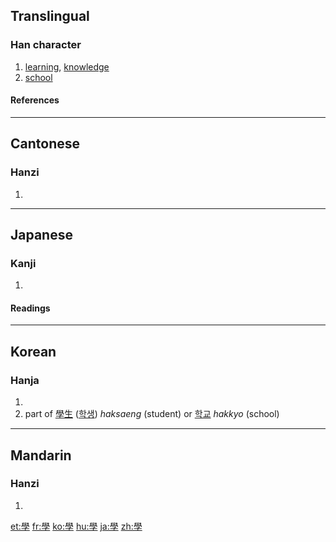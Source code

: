 {{see|学}}

==Translingual==
{{Han stroke|[[Image:學-order.gif]]<br>Traditional stroke order<br>[[Image:學-morder.gif]]<br>Modern stroke order}}
===Han character===
{{Han char|rn=39|rad=子|as=13|sn=16|four=7740<sub>7</sub>|canj=竹月弓木 (HBND)}}
# [[learning]], [[knowledge]]
# [[school]]
====References====
{{Han ref|kx=0280.280|dkj=07033|dj=0549.270|hdz=21019.110|uh=5B78|ud=23416|bh=BEC7|bd=48839}}
----

==Cantonese==
===Hanzi===
{{yue-hanzi|jyut=|y=hok6}}
# {{defn|Cantonese}}
----
==Japanese==
===Kanji===
{{ja-kanji|grade=|rs=子13}}
# {{defn|Japanese}} 
====Readings====
{{ja-readings|on=[[がく]] (gaku)|kun=[[まなぶ]] (manabu)}}
----
==Korean==
===Hanja===
{{ko-hanja|hangeul=학|eumhun=배울|rv=hak|mr=hak}}
# {{defn|Korean}}
# part of [[學生]] ([[학생]]) ''haksaeng'' (student) or [[학교]] ''hakkyo'' (school)
----

==Mandarin==
===Hanzi===
{{cmn-hanzi|sim=学|pin=[[xué]] ([[xue2]])|wg=hsüeh<sup>2</sup>}}
# {{defn|Mandarin}}

[[et:學]]
[[fr:學]]
[[ko:學]]
[[hu:學]]
[[ja:學]]
[[zh:學]]